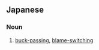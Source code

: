 ==Japanese==
{{ja-kanjitab|せき|にん|てん|か|yomi=on}}

===Noun===
{{ja-noun|せきにんてんか}}

# [[buck-passing]], [[blame-switching]]